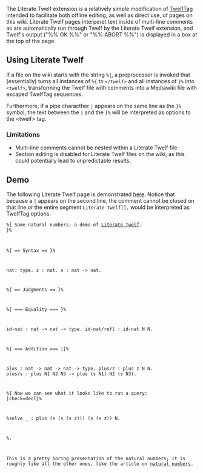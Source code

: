 The Literate Twelf extension is a relatively simple modification of [[TwelfTag]] intended to facilitate both offline editing, as well as direct use, of pages on this wiki. Literate Twelf pages interperet text inside of multi-line comments as are automatically run through Twelf by the Literate Twelf extension, and Twelf's output ("%% OK %%" or "%% ABORT %%") is displayed in a box at the top of the page.

== Using Literate Twelf ==

If a file on the wiki starts with the string <tt>%{</tt>, a preprocesser is invoked that (essentially) turns all instances of <tt>%{</tt> to <tt><nowiki></twelf></nowiki></tt> and all instances of <tt>}%</tt> into <tt><nowiki><twelf></nowiki></tt>, transforming the Twelf file with comments into a Mediawiki file with escaped TwelfTag sequences. 

Furthermore, if a pipe characther <tt>|</tt> appears on the same line as the <tt>}%</tt> symbol, the text between the <tt>|</tt> and the <tt>}%</tt> will be interpreted as options to the <nowiki><twelf></nowiki> tag.

=== Limitations ===

* Multi-line comments cannot be nested within a Literate Twelf file.
* Section editing is disabled for Literate Twelf files on the wiki, as this could potentially lead to unpredictable results.

== Demo ==

The following Literate Twelf page is demonstrated [[Project:Literate Twelf/Sample Page|here]]. Notice that because a <tt>|</tt> appears on the second line, the comment cannot be closed on that line or the entire segment <tt>Literate Twelf]].</tt> would be interpreted as TwelfTag options.

<code>%{ 
Some natural numbers; a demo of [[Project:Literate Twelf|Literate Twelf]]. 
}%
 
%{ == Syntax == }%
 
nat: type.
z : nat.
s : nat -> nat.
 
%{ == Judgments == }%
 
%{ === Equality === }%
 
id-nat : nat -> nat -> type.
id-nat/refl : id-nat N N.
 
%{ === Addition === |}%
 
plus : nat -> nat -> nat -> type.
plus/z : plus z N N.
plus/s : plus N1 N2 N3 -> plus (s N1) N2 (s N3).

%{ Now we can see what it looks like to run a query: |check=decl}%

%solve _ : plus (s (s (s z))) (s (s z)) N.
 
%. 
 
This is a pretty boring presentation of the natural numbers;
it is roughly like all the other ones, like the article on [[natural numbers]].</code>